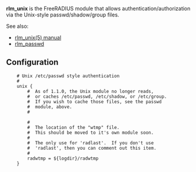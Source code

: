 '''rlm_unix''' is the FreeRADIUS module that allows authentication/authorization via the Unix-style passwd/shadow/group files.

See also:
* [http://freeradius.org/radiusd/man/rlm_unix.html rlm_unix(5) manual]
* [[rlm_passwd]]

{{Default in the server source|src/modules/rlm_unix/}}

==Configuration==

{{Default in the server source|raddb/modules/unix}}

<pre>
	# Unix /etc/passwd style authentication
	#
	unix {
		#  As of 1.1.0, the Unix module no longer reads,
		#  or caches /etc/passwd, /etc/shadow, or /etc/group.
		#  If you wish to cache those files, see the passwd
		#  module, above.
		#

		#
		#  The location of the "wtmp" file.
		#  This should be moved to it's own module soon.
		#
		#  The only use for 'radlast'.  If you don't use
		#  'radlast', then you can comment out this item.
		#
		radwtmp = ${logdir}/radwtmp
	}
</pre>